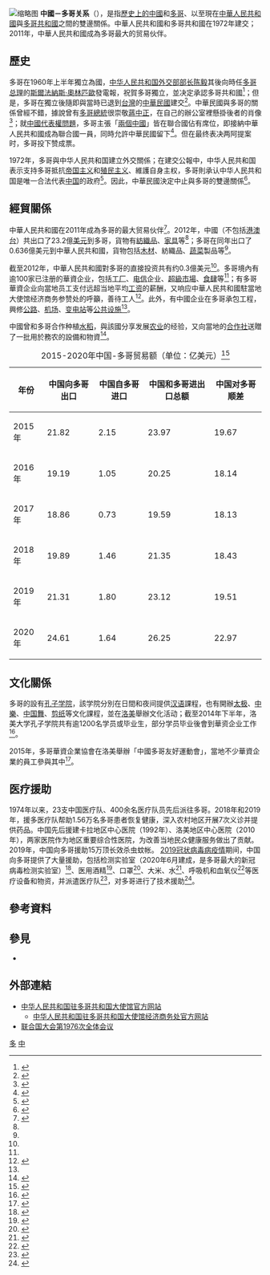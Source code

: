 {{NoteTA|G1=地名}}
{{not|中華民國與多哥關係}}
{{Dablink|關於其他「中」字國家與「多」字國家的外交關係，詳見'''[[中多關係|中多關係 (消歧義)]]'''。}}
{{Infobox Bilateral relations|中國－多哥|中國|多哥|map=China Togo Locator.png|mission1=[[中國駐多哥大使館|中國駐多哥大使館]]|mission2=[[多哥駐華大使館|多哥駐華大使館]]|envoytitle1=[[中國駐多哥大使列表|大使]]|envoy1=[[巢卫东|巢卫东]]|envoytitle2=[[多哥駐華大使列表|临时代办]]|envoy2=[[阿毕纳·耐希当|阿毕纳·耐希当]]<ref>{{cite web |title = 驻华大使到任顺序及递交国书日期 |url = https://www.mfa.gov.cn/web/lbfw_673061/fgzl_673083/202201/t20220114_10495616.shtml |publisher = 中华人民共和国外交部 }}</ref>}}
[[File:Togoese_Embassy_in_Beijing.JPG|缩略图]]
'''中國－多哥关系'''（{{lang-fr|Relations entre la Chine et la Togo}}），是指[[中國歷史|歷史上的中國]]和[[多哥歷史|多哥]]、以至現在[[中華人民共和國|中華人民共和國]]與[[多哥共和國|多哥共和國]]之間的雙邊關係。中華人民共和國和多哥共和國在1972年建交；2011年，中華人民共和國成為多哥最大的贸易伙伴。

== 歷史 ==
多哥在1960年上半年獨立為國，[[中华人民共和国外交部部长|中华人民共和国外交部部长]][[陈毅|陈毅]]其後向時任[[多哥总理|多哥总理]]的[[斯爾法納斯·奧林匹歐|斯爾法納斯·奧林匹歐]]發電報，祝賀多哥獨立，並决定承認多哥共和國<ref>{{cite journal|title=外交部部长陈毅关于中华人民共和国政府决定承认多哥共和国给多哥共和国总理西凡虞·奥林匹欧的电文|journal=中华人民共和国国务院公报|issue=19|year=1960}}</ref>；但是，多哥在獨立後隨即與當時已退到[[台灣|台灣]]的[[中華民國|中華民國]]建交<ref>{{cite book|title=中華民國史事紀要(初稿)|issue=4|publisher=中華民國史料研究中心|year=1971}}</ref>。中華民國與多哥的關係曾經不錯，據說曾有[[多哥總統|多哥總統]]很崇敬[[蔣中正|蔣中正]]，在自己的辦公室裡懸掛後者的肖像<ref>{{cite book|title=中華民國史事紀要(初稿)|issue=51–1012|publisher=中華民國史料研究中心|year=1973|isbn=9789570248043}}</ref>；就[[中國與聯合國|中國代表權問題]]，多哥主張「[[兩個中國|兩個中國]]」皆在聯合國佔有席位，即接納中華人民共和國成為聯合國一員，同時允許中華民國留下<ref>{{cite book|author1=涂成吉|title=中華民國在聯合國的最後日子: 一九七一年台北接受雙重代表權之始末|publisher=秀威出版|year=2008|isbn=9789862210574}}</ref>{{Rp|90}}。但在最终表决两阿提案时，多哥投下赞成票。

1972年，多哥與中华人民共和国建立外交關係；在建交公報中，中华人民共和国表示支持多哥抵抗[[帝国主义|帝国主义]]和[[殖民主义|殖民主义]]、維護自身主权，多哥則承认中华人民共和国是唯一合法代表[[中国|中国]]的政府<ref>{{cite book|title=中共與各國建交聯合公報彙編|publisher=外交部新聞文化司|year=1994|isbn=9789570041996}}</ref>{{Rp|151}}。因此，中華民國決定中止與多哥的雙邊關係<ref>{{cite book|author1=黃剛|year=1997|title=1949-1996 世界相關各國與中華民國終斷使領關係之述論: 初稿}}</ref>{{Rp|56}}。

== 經貿關係 ==
{{Gallery
|title=中國－多哥貿易的商品比例
|width=300
|height=250
|align=center
|lines=1
|File:产品中国出口到多哥 (2012).PNG|中國出口到多哥的产品（2012年）<ref name=tradea>{{cite web|author=Alexander Simoes|title=产品中国出口到多哥 (2012)|url=http://atlas.media.mit.edu/explore/tree_map/hs/export/chn/tgo/show/2012/|publisher=Observatory of Economic Complexity|accessdate=2015-06-16}}</ref>
|File:产品多哥出口到中国 (2012).PNG|多哥出口到中國的产品（2012年）<ref name=tradeb>{{cite web|author=Alexander Simoes|title=产品多哥出口到中国 (2012)|url=http://atlas.media.mit.edu/explore/tree_map/hs/export/tgo/chn/show/2012/|publisher=Observatory of Economic Complexity|accessdate=2015-06-16}}</ref>
}}
中華人民共和國在2011年成為多哥的最大贸易伙伴<ref name=TRADE>{{cite web|title=庆祝中国与多哥建交40周年，愿两国经贸合作硕果累累|url=http://tg.mofcom.gov.cn/article/zxhz/hzjj/201209/20120908343459.shtml|publisher=中华人民共和国驻多哥共和国大使馆经济商务参赞处|accessdate=2015-06-16|archiveurl=https://web.archive.org/web/20150616091843/http://tg.mofcom.gov.cn/article/zxhz/hzjj/201209/20120908343459.shtml|archivedate=2015-06-16|deadurl=no}}</ref>。2012年，中國（不包括[[港澳台|港澳台]]）共出口了23.2億[[美元|美元]]到多哥，貨物有[[紡織品|紡織品]]、[[家具|家具]]等<ref name=tradea/>；多哥在同年出口了0.636億美元到中華人民共和國，貨物包括[[木材|木材]]、紡織品、[[蔬菜|蔬菜]]製品等<ref name=tradeb/>。

截至2012年，中華人民共和國對多哥的直接投资共有约0.3億美元<ref name=TRADE/>。多哥境內有逾100家已注册的華資企业，包括[[工厂|工厂]]、[[电信|电信]]企业、[[超級市場|超級市場]]、[[食肆|食肆]]等<ref name=TRADE/>；有多哥華資企业向當地员工支付远超当地平均[[工资|工资]]的薪酬，又响应中華人民共和國駐當地大使馆经济商务参赞处的呼籲，善待工人<ref>{{cite web|title=中多合作之制药篇：多哥同美制药有限公司简介|url=http://tg.mofcom.gov.cn/article/zxhz/hzjj/201411/20141100814961.shtml|publisher=中华人民共和国驻多哥共和国大使馆经济商务参赞处|archivedate=2015-06-16|accessdate=2015-06-16|archiveurl=https://web.archive.org/web/20150616093418/http://tg.mofcom.gov.cn/article/zxhz/hzjj/201411/20141100814961.shtml|date=2014-12-02|deadurl=no}}</ref>。此外，有中國企业在多哥承包工程，興修[[公路|公路]]、[[机场|机场]]、[[变电站|变电站]]等[[公共设施|公共设施]]<ref name=TRADE/>。

中國曾和多哥合作种植[[水稻|水稻]]，與該國分享发展[[农业|农业]]的经验，又向當地的[[合作社|合作社]]送贈了一批用於務农的設備和物資<ref>{{cite web|title=稻香传十里，恰是丰收时|url=http://tg.chineseembassy.org/chn/sbgx/t1245739.htm|publisher=中华人民共和国驻多哥共和国大使馆|accessdate=2015-06-16|archiveurl=https://web.archive.org/web/20150616095558/http://tg.chineseembassy.org/chn/sbgx/t1245739.htm|archivedate=2015-06-16|deadurl=no|date=2015-03-14}}</ref>。

{| class="wikitable"
|+ 2015-2020年中国-多哥贸易额（单位：亿美元）<ref>{{cite web |title=2015-2020年中国与多哥双边贸易额与贸易差额统计 |url=https://www.huaon.com/channel/tradedata/685226.html |website=华经情报网 |accessdate=2021-02-01}}</ref>
|-
! 年份 !! 中国向多哥出口 !! 中国自多哥进口 !! 中国和多哥进出口总额 !! 中国对多哥顺差
|-
| 2015年 || 21.82 || 2.15 || 23.97 || 19.67
|-
| 2016年 || 19.19 || 1.05 || 20.25 || 18.14
|-
| 2017年 || 18.86 || 0.73 || 19.59 || 18.13
|-
| 2018年 || 19.89 || 1.46 || 21.35|| 18.43
|-
| 2019年 || 21.31 || 1.80 || 23.12 || 19.51
|-
| 2020年 || 24.61 || 1.64 || 26.25 || 22.97
|}

== 文化關係 ==
多哥的{{link-en|洛美大学|University of Lomé}}設有[[孔子学院|孔子学院]]，該学院分別在日間和夜间提供[[汉语|汉语]]課程，也有開辦[[太极|太极]]、[[中樂|中樂]]、[[中国舞|中国舞]]、[[剪纸|剪纸]]等文化課程，並在[[洛美|洛美]]舉辦文化活动；截至2014年下半年，洛美大学孔子学院共有逾1200名学员或毕业生，部分学员毕业後會到華资企业工作<ref>{{cite web|title=驻多哥大使刘豫锡在洛美大学孔子学院五周年庆典上的致辞|url=http://www.fmprc.gov.cn/mfa_chn/dszlsjt_602260/t1205883.shtml|publisher=中华人民共和国外交部|accessdate=2015-06-16|archiveurl=https://web.archive.org/web/20141115071407/http://www.fmprc.gov.cn/mfa_chn/dszlsjt_602260/t1205883.shtml|archivedate=2014-11-15|deadurl=no|date=2014-10-31}}</ref>。

2015年，多哥華資企業協會在洛美舉辦「中國多哥友好運動會」，當地不少華資企業的員工參與其中<ref>{{cite news|title=多哥華人：華企協會舉辦首屆中多友好運動會|url=http://www.on.cc/int/bkn/cnt/news/20150203/bknint-20150203092430963-0203_17011_001.html|accessdate=2015-06-16|publisher=東網即時|date=2015-02-03|archiveurl=https://web.archive.org/web/20150616111320/http://www.on.cc/int/bkn/cnt/news/20150203/bknint-20150203092430963-0203_17011_001.html|archivedate=2015-06-16|deadurl=no}}</ref>。

== 医疗援助 ==
1974年以来，23支中国医疗队、400余名医疗队员先后派往多哥。2018年和2019年，援多医疗队帮助1.56万名多哥患者恢复健康，深入农村地区开展7次义诊并提供药品。中国先后援建卡拉地区中心医院（1992年）、洛美地区中心医院（2010年），两家医院作为地区重要综合性医院，为改善当地民众健康服务做出了贡献。2019年，中国向多哥援助15万顶长效杀虫蚊帐。
[[2019冠状病毒病疫情|2019冠状病毒病疫情]]期间，中国向多哥提供了大量援助，包括检测实验室（2020年6月建成，是多哥最大的新冠病毒检测实验室）<ref>{{cite web |title=华大基因帮助多哥建成“火眼”实验室 |url=http://tg.mofcom.gov.cn/article/zxhz/ |website=中华人民共和国商务部 |accessdate=2020-07-16}}</ref>、医用酒精<ref>{{cite web |title=中国沈阳国际经济技术合作有限公司向多哥捐赠防疫物资 |url=http://tg.mofcom.gov.cn/article/zxhz/202006/20200602971608.shtml |website=中华人民共和国商务部 |accessdate=2020-05-13}}</ref>、口罩<ref>{{cite web |title=中国民航机场建设集团有限公司向多哥捐赠防疫物资 |url=http://tg.mofcom.gov.cn/article/zxhz/202005/20200502968750.shtml |website=中华人民共和国商务部 |accessdate=2020-05-29}}</ref>、大米、水<ref>{{cite web |title=北京建工集团有限公司向多哥捐赠防疫物资 |url=http://tg.mofcom.gov.cn/article/zxhz/202007/20200702979602.shtml |website=中华人民共和国商务部}}</ref>、呼吸机和血氧仪<ref>{{cite web |title=驻多哥大使巢卫东同多卫生部长共同出席中国政府援多抗疫物资交接仪式 |url=http://tg.chineseembassy.org/chn/sbgx/t1772452.htm |website=中华人民共和国驻多哥共和国大使馆 |accessdate=2020-12-24}}</ref>等医疗设备和物资，并派遣医疗队<ref>{{cite web |title=驻多哥大使巢卫东欢送中国第23批援多哥医疗队队员 |url=http://tg.chineseembassy.org/chn/xwdt/t1874696.htm |website=中华人民共和国驻多哥共和国大使馆 |accessdate=2021-05-10}}</ref>，对多哥进行了技术援助<ref>{{cite web |title=中多签署援多哥总统府和洛美医院第四期技术援助项目交接证书 |url=http://tg.mofcom.gov.cn/article/zxhz/202006/20200602974733.shtml |website=中华人民共和国商务部}}</ref>。

== 參考資料 ==
{{reflist|2}}

== 參見 ==
{{Portal box|國際關係|中國|中華人民共和國|多哥|非洲|image4=Flag of Togo.svg}}
* {{link-en|多哥外交|Foreign relations of Togo}}

== 外部連結 ==
* [http://tg.china-embassy.gov.cn/chn/ 中华人民共和国驻多哥共和国大使馆官方网站]{{zh-hans icon}}{{fr icon}}
** [http://tg.mofcom.gov.cn/ 中华人民共和国驻多哥共和国大使馆经济商务处官方网站]{{zh-hans icon}}
* [https://undocs.org/zh/A/PV.1976 联合国大会第1976次全体会议] {{Wayback|url=https://undocs.org/zh/A/PV.1976 |date=20190622094942 }}

{{中华人民共和国外交}}
{{多哥外交}}
[[Category:中非關係|多]]
[[Category:多哥雙邊關係|中]]